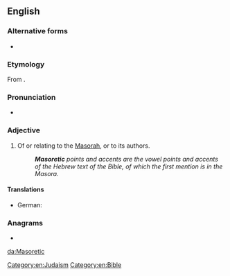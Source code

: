 ==English==
{{wikipedia|Masoretic Text}}

===Alternative forms===
* {{l|en|Masoretical}}

===Etymology===
From {{affix|en|מָסֹרֶת|lang1=he|tr1=masóret|-ic}}.

===Pronunciation===
* {{IPA|/mæsəˈrɛtɪk/|lang=en}}

===Adjective===
{{en-adj|-}}
# Of or relating to the [[Masorah]], or to its authors.
#: '''''Masoretic''' points and accents are the vowel points and accents of the Hebrew text of the Bible, of which the first mention is in the Masora.''

====Translations====
{{trans-top|relating to the Masora or to its authors}}
* German: {{t|de|masoretisch}}
{{trans-mid}}
{{trans-bottom}}

===Anagrams===
* {{l|en|comiserat}}

[[Category:en:Judaism]]
[[Category:en:Bible]]

[[da:Masoretic]]